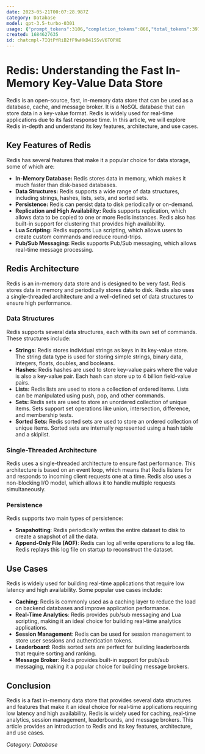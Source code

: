```yaml
---
date: 2023-05-21T00:07:28.987Z
category: Database
model: gpt-3.5-turbo-0301
usage: {"prompt_tokens":3106,"completion_tokens":866,"total_tokens":3972}
created: 1684627635
id: chatcmpl-7IQtPfRiB2fF9wHkD41SSvV6TOPXE
---
```


# Redis: Understanding the Fast In-Memory Key-Value Data Store

Redis is an open-source, fast, in-memory data store that can be used as a database, cache, and message broker. It is a NoSQL database that can store data in a key-value format. Redis is widely used for real-time applications due to its fast response time. In this article, we will explore Redis in-depth and understand its key features, architecture, and use cases.

## Key Features of Redis

Redis has several features that make it a popular choice for data storage, some of which are:

- **In-Memory Database:** Redis stores data in memory, which makes it much faster than disk-based databases.
- **Data Structures:** Redis supports a wide range of data structures, including strings, hashes, lists, sets, and sorted sets.
- **Persistence:** Redis can persist data to disk periodically or on-demand.
- **Replication and High Availability:** Redis supports replication, which allows data to be copied to one or more Redis instances. Redis also has built-in support for clustering that provides high availability.
- **Lua Scripting:** Redis supports Lua scripting, which allows users to create custom commands and reduce round-trips.
- **Pub/Sub Messaging:** Redis supports Pub/Sub messaging, which allows real-time message processing.

## Redis Architecture

Redis is an in-memory data store and is designed to be very fast. Redis stores data in memory and periodically stores data to disk. Redis also uses a single-threaded architecture and a well-defined set of data structures to ensure high performance.

### Data Structures

Redis supports several data structures, each with its own set of commands. These structures include:

- **Strings:** Redis stores individual strings as keys in its key-value store. The string data type is used for storing simple strings, binary data, integers, floats, doubles, and booleans.
- **Hashes:** Redis hashes are used to store key-value pairs where the value is also a key-value pair. Each hash can store up to 4 billion field-value pairs.
- **Lists:** Redis lists are used to store a collection of ordered items. Lists can be manipulated using push, pop, and other commands.
- **Sets:** Redis sets are used to store an unordered collection of unique items. Sets support set operations like union, intersection, difference, and membership tests.
- **Sorted Sets:** Redis sorted sets are used to store an ordered collection of unique items. Sorted sets are internally represented using a hash table and a skiplist.

### Single-Threaded Architecture

Redis uses a single-threaded architecture to ensure fast performance. This architecture is based on an event loop, which means that Redis listens for and responds to incoming client requests one at a time. Redis also uses a non-blocking I/O model, which allows it to handle multiple requests simultaneously.

### Persistence

Redis supports two main types of persistence:

- **Snapshotting**: Redis periodically writes the entire dataset to disk to create a snapshot of all the data.
- **Append-Only File (AOF)**: Redis can log all write operations to a log file. Redis replays this log file on startup to reconstruct the dataset.

## Use Cases

Redis is widely used for building real-time applications that require low latency and high availability. Some popular use cases include:

- **Caching**: Redis is commonly used as a caching layer to reduce the load on backend databases and improve application performance.
- **Real-Time Analytics**: Redis provides pub/sub messaging and Lua scripting, making it an ideal choice for building real-time analytics applications.
- **Session Management**: Redis can be used for session management to store user sessions and authentication tokens.
- **Leaderboard**: Redis sorted sets are perfect for building leaderboards that require sorting and ranking.
- **Message Broker**: Redis provides built-in support for pub/sub messaging, making it a popular choice for building message brokers.

## Conclusion

Redis is a fast in-memory data store that provides several data structures and features that make it an ideal choice for real-time applications requiring low latency and high availability. Redis is widely used for caching, real-time analytics, session management, leaderboards, and message brokers. This article provides an introduction to Redis and its key features, architecture, and use cases.

*Category: Database*